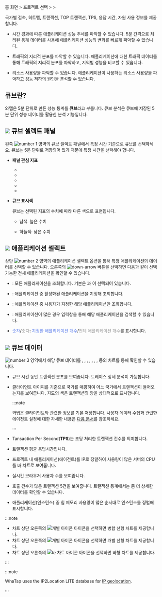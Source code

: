 홈 화면 &gt; 프로젝트 선택 &gt; <Cmdname sid="analysis" className="uitext" /> &gt; <Cmdname sid="cube_navigator"  className="uitext" />

국가별 접속, 히트맵, 트랜잭션, TOP 트랜잭션, TPS, 응답 시간, 자원 사용 정보를 제공합니다.

* 시간 경과에 따른 애플리케이션 성능 추세를 파악할 수 있습니다. 5분 간격으로 처리된 통계 데이터를 사용해 애플리케이션 성능의 변화를 빠르게 파악할 수 있습니다.

* 트래픽의 지리적 분포를 파악할 수 있습니다. 애플리케이션에 대한 트래픽 데이터를 통해 트래픽의 지리적 분포를 파악하고, 지역별 성능을 비교할 수 있습니다.

* 리소스 사용량을 파악할 수 있습니다. 애플리케이션이 사용하는 리소스 사용량을 파악하고 성능 저하의 원인을 분석할 수 있습니다.

## 큐브란?

와탭은 5분 단위로 만든 성능 통계를 **큐브**라고 부릅니다. 큐브 분석은 큐브에 저장된 5분 단위 성능 데이터를 활용한 분석 기능입니다.

<ImgLang img='cube-apm.png' desc='큐브' />

## ![](/img/number-01.png) 큐브 셀렉트 패널

왼쪽 ![number 1](/img/number-01.png) 영역의 큐브 셀렉트 패널에서 특정 시간 기준으로 큐브를 선택하세요. 큐브는 5분 단위로 저장되어 있기 때문에 특정 시간을 선택해야 합니다. 

* **패널 관심 지표**

  * <Cmdname sid="tps" className="uitext" />

  * <Cmdname sid="res_time" className="uitext" />

  * <Cmdname sid="service_error" className="uitext" />

  * <Cmdname sid="active_tx_count" className="uitext" />

  * <Cmdname sid="rt_user" className="uitext" />

* **큐브 표시색**

  큐브는 선택된 지표의 수치에 따라 다른 색으로 표현됩니다.

  * <span class='highfg'>남색</span>: <span class='highfg'>높은 수치</span>

  * <span class='lowfg'>하늘색</span>: <span class='lowfg'>낮은 수치</span>

## ![](/img/number-02.png) 애플리케이션 셀렉트

상단 ![number 2](/img/number-02.png) 영역의 애플리케이션 셀렉트 옵션을 통해 특정 애플리케이션의 데이터를 선택할 수 있습니다. 오른쪽의 ![down-arrow](/img/down-arrow.svg) 버튼을 선택하면 다음과 같이 선택 가능한 전체 애플리케이션을 확인할 수 있습니다. 

<ImgLang img='cube-select-app.png' desc='큐브 셀렉트 애플리케이션' />

* <Cmdname sid="select_all" className="uitext" />: 모든 애플리케이션을 조회합니다. 기본은 <Cmdname sid="select_all" className="uitext" />과 <Cmdname sid="oid_active" className="uitext" />이 선택되어 있습니다. 

* <Cmdname sid="oid_active" className="uitext" />: 애플리케이션 중 활성화된 애플리케이션을 지정해 조회합니다. 

* <Cmdname sid="checked_only" className="uitext" />: 애플리케이션 중 사용자가 지정한 해당 애플리케이션만 조회합니다. 

* <Cmdname sid="search" className="uitext" />: 애플리케이션이 많은 경우 입력창을 통해 해당 애플리케이션을 검색할 수 있습니다.

* <font color='5B7DEC'>숫자</font>/<font color='979797'>숫자</font>: <font color='5B7DEC'>지정한 애플리케이션 개수</font>/<font color='979797'>전체 애플리케이션 개수</font>를 표시합니다.


## ![](/img/number-03.png) 큐브 데이터

![number 3](/img/number-03.png) 영역에서 해당 큐브 데이터를 <Cmdname sid="hitmap" className="uitext" />, <Cmdname sid="country" className="uitext" />, <Cmdname sid="tps" className="uitext" />, <Cmdname sid="instance_resp_time" className="uitext" />, <Cmdname sid="cpu" className="uitext" />, <Cmdname sid="realtime_user" className="uitext" />, <Cmdname sid="top_tx" className="uitext" />, <Cmdname sid="heap_use" className="uitext" /> 등의 차트를 통해 확인할 수 있습니다.

* <Cmdname sid="hitmap" className="uitext" />

  큐브 시간 동안 트랜잭션 분포를 보여줍니다. 트레이스 상세 분석이 가능합니다.

* <Cmdname sid="country" className="uitext" />

  클라이언트 아이피를 기준으로 국가를 매핑하여 어느 국가에서 트랜잭션이 들어오는지를 보여줍니다. 지도의 색은 트랜잭션의 양을 상대적으로 표시합니다.

  :::note

  와탭은 클라이언트와 관련한 정보를 기본 저장합니다. 사용자 데이터 수집과 관련한 에이전트 설정에 대한 자세한 내용은 [다음 문서](agent-number-of-user)를 참조하세요.

  :::

* <Cmdname sid="tps" className="uitext" />

  Tansaction Per Second(**TPS**)는 초당 처리한 트랜잭션 건수를 의미합니다.

* <Cmdname sid="instance_resp_time" className="uitext" />

  트랜잭션 평균 응답시간입니다.

* <Cmdname sid="cpu" className="uitext" />

  프로젝트 내 애플리케이션(에이전트)를 IP로 정렬하여 사용량이 많은 서버의 CPU를 바 차트로 보여줍니다.

* <Cmdname sid="realtime_user" className="uitext" />

  실시간 브라우저 사용자 수를 보여줍니다. 

* <Cmdname sid="top_tx" className="uitext" />

  호출 건수가 많은 트랜잭션 5건을 보여줍니다. 트랜잭션 통계에서는 좀 더 상세한 데이터를 확인할 수 있습니다.

* <Cmdname sid="heap_use" className="uitext" />

  애플리케이션(인스턴스) 중 힙 메모리 사용량이 많은 순서대로 인스턴스를 정렬해 표시합니다.


:::note

* 차트 상단 오른쪽의 ![개별 아이콘](/img/ic-line.svg) 아이콘을 선택하면 병합 선형 차트를 제공합니다.
* 차트 상단 오른쪽의 ![개별 아이콘](/img/ic-multiline-chart.svg) 아이콘을 선택하면 개별 선형 차트를 제공합니다.
* 차트 상단 오른쪽의 ![바 차트 아이콘](/img/ic-dashboard-bar-chart.svg) 아이콘을 선택하면 바형 차트를 제공합니다. 

:::

:::note

WhaTap uses the IP2Location LITE database for [IP geolocation](https://lite.ip2location.com).

:::
